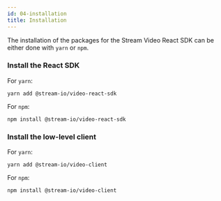 ```yaml
---
id: 04-installation
title: Installation
---
```


The installation of the packages for the Stream Video React SDK can be either done with `yarn` or `npm`.

### Install the React SDK

For `yarn`:

```
yarn add @stream-io/video-react-sdk
```

For `npm`:

```
npm install @stream-io/video-react-sdk
```

### Install the low-level client

For `yarn`:

```
yarn add @stream-io/video-client
```

For `npm`:

```
npm install @stream-io/video-client
```
